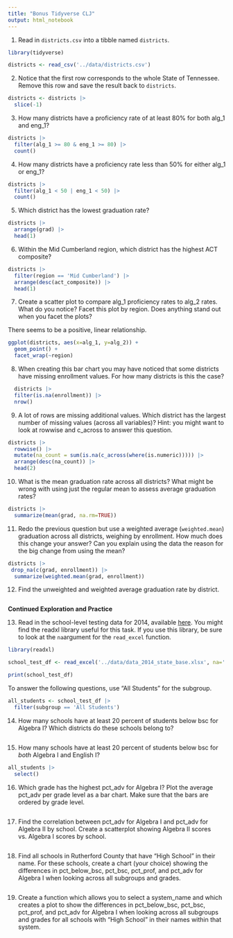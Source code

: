 ```yaml
---
title: "Bonus Tidyverse CLJ"
output: html_notebook
---
```



1. Read in `districts.csv` into a tibble named `districts`.

```r
library(tidyverse)

districts <- read_csv('../data/districts.csv')
```

2. Notice that the first row corresponds to the whole State of Tennessee. Remove this row and save the result back to `districts`.
```r
districts <- districts |> 
  slice(-1)
```

3. How many districts have a proficiency rate of at least 80% for both alg_1 and eng_1?
```r
districts |> 
  filter(alg_1 >= 80 & eng_1 >= 80) |> 
  count()
```

4. How many districts have a proficiency rate less than 50% for either alg_1 or eng_1?
```r
districts |> 
  filter(alg_1 < 50 | eng_1 < 50) |> 
  count()
```

5. Which district has the lowest graduation rate?
```r
districts |> 
  arrange(grad) |> 
  head(1)
```

6. Within the Mid Cumberland region, which district has the highest ACT composite?
```r
districts |> 
  filter(region == 'Mid Cumberland') |> 
  arrange(desc(act_composite)) |> 
  head(1)
```

7. Create a scatter plot to compare alg_1 proficiency rates to alg_2 rates. What do you notice? Facet this plot by region. Does anything stand out when you facet the plots?

There seems to be a positive, linear relationship.
```r
ggplot(districts, aes(x=alg_1, y=alg_2)) +
  geom_point() +
  facet_wrap(~region)
```

8. When creating this bar chart you may have noticed that some districts have missing enrollment values. For how many districts is this the case?
```r
  districts |> 
  filter(is.na(enrollment)) |> 
  nrow()
```

9. A lot of rows are missing additional values. Which district has the largest number of missing values (across all variables)? Hint: you might want to look at rowwise and c_across to answer this question.
```r
districts |> 
  rowwise() |> 
  mutate(na_count = sum(is.na(c_across(where(is.numeric))))) |> 
  arrange(desc(na_count)) |> 
  head(2)
```

10. What is the mean graduation rate across all districts? What might be wrong with using just the regular mean to assess average graduation rates?
```r
districts |> 
  summarize(mean(grad, na.rm=TRUE))
```

11. Redo the previous question but use a weighted average (`weighted.mean`) graduation across all districts, weighing by enrollment. How much does this change your answer? Can you explain using the data the reason for the big change from using the mean?
```r
districts |> 
 drop_na(c(grad, enrollment)) |> 
  summarize(weighted.mean(grad, enrollment))
```

12. Find the unweighted and weighted average graduation rate by district.
```r

```

**Continued Exploration and Practice**


13. Read in the school-level testing data for 2014, available [here](https://www.tn.gov/content/dam/tn/education/data/data_2014_state_base.xlsx). You might find the readxl library useful for this task. If you use this library, be sure to look at the `na`argument for the `read_excel` function.
```r
library(readxl)

school_test_df <- read_excel('../data/data_2014_state_base.xlsx', na='')

print(school_test_df)
```

To answer the following questions, use "All Students" for the subgroup. 
```r
all_students <- school_test_df |> 
  filter(subgroup == 'All Students')
```

14. How many schools have at least 20 percent of students below bsc for Algebra I? Which districts do these schools belong to?
```r

```

15. How many schools have at least 20 percent of students below bsc for _both_ Algebra I and English I?
```r
all_students |> 
  select()
```

16. Which grade has the highest pct_adv for Algebra I? Plot the average pct_adv per grade level as a bar chart. Make sure that the bars are ordered by grade level.
```r

```

17. Find the correlation between pct_adv for Algebra I and pct_adv for Algebra II by school. Create a scatterplot showing Algebra II scores vs. Algebra I scores by school.
```r

```

18. Find all schools in Rutherford County that have "High School" in their name. For these schools, create a chart (your choice) showing the differences in pct_below_bsc, pct_bsc, pct_prof, and pct_adv for Algebra I when looking across all subgroups and grades.
```r

```

19. Create a function which allows you to select a system_name and which creates a plot to show the differences in pct_below_bsc, pct_bsc, pct_prof, and pct_adv for Algebra I when looking across all subgroups and grades for all schools with "High School" in their names within that system.
```r

```

